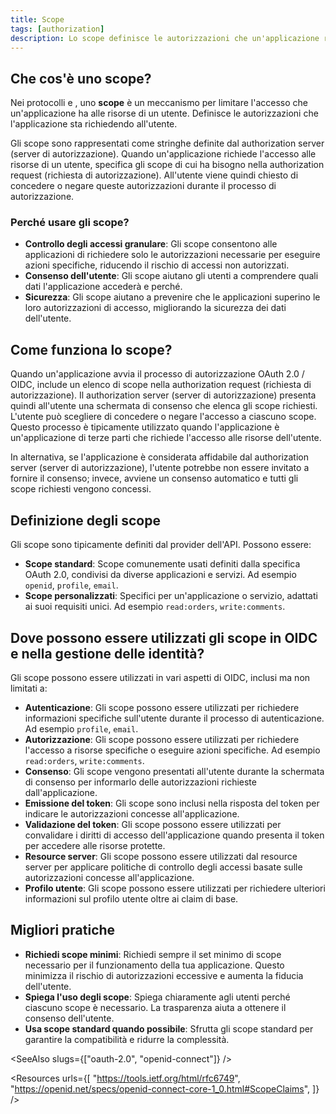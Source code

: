 ```yaml
---
title: Scope
tags: [authorization]
description: Lo scope definisce le autorizzazioni che un'applicazione richiede a un utente per accedere alle sue risorse protette. È un concetto fondamentale in OAuth 2.0 e OIDC che controlla il livello di accesso che un'applicazione può avere ai dati di un utente.
---
```


## Che cos'è uno scope?

Nei protocolli <Ref slug="oauth-2.0" /> e <Ref slug="openid-connect" />, uno **scope** è un meccanismo per limitare l'accesso che un'applicazione ha alle risorse di un utente. Definisce le autorizzazioni che l'applicazione sta richiedendo all'utente.

Gli scope sono rappresentati come stringhe definite dal authorization server (server di autorizzazione). Quando un'applicazione richiede l'accesso alle risorse di un utente, specifica gli scope di cui ha bisogno nella authorization request (richiesta di autorizzazione). All'utente viene quindi chiesto di concedere o negare queste autorizzazioni durante il processo di autorizzazione.

### Perché usare gli scope?

- **Controllo degli accessi granulare**: Gli scope consentono alle applicazioni di richiedere solo le autorizzazioni necessarie per eseguire azioni specifiche, riducendo il rischio di accessi non autorizzati.
- **Consenso dell'utente**: Gli scope aiutano gli utenti a comprendere quali dati l'applicazione accederà e perché.
- **Sicurezza**: Gli scope aiutano a prevenire che le applicazioni superino le loro autorizzazioni di accesso, migliorando la sicurezza dei dati dell'utente.

## Come funziona lo scope?

Quando un'applicazione avvia il processo di autorizzazione OAuth 2.0 / OIDC, include un elenco di scope nella authorization request (richiesta di autorizzazione). Il authorization server (server di autorizzazione) presenta quindi all'utente una schermata di consenso che elenca gli scope richiesti. L'utente può scegliere di concedere o negare l'accesso a ciascuno scope. Questo processo è tipicamente utilizzato quando l'applicazione è un'applicazione di terze parti che richiede l'accesso alle risorse dell'utente.

In alternativa, se l'applicazione è considerata affidabile dal authorization server (server di autorizzazione), l'utente potrebbe non essere invitato a fornire il consenso; invece, avviene un consenso automatico e tutti gli scope richiesti vengono concessi.

## Definizione degli scope

Gli scope sono tipicamente definiti dal provider dell'API. Possono essere:
- **Scope standard**: Scope comunemente usati definiti dalla specifica OAuth 2.0, condivisi da diverse applicazioni e servizi. Ad esempio `openid`, `profile`, `email`.
- **Scope personalizzati**: Specifici per un'applicazione o servizio, adattati ai suoi requisiti unici. Ad esempio `read:orders`, `write:comments`.

## Dove possono essere utilizzati gli scope in OIDC e nella gestione delle identità?

Gli scope possono essere utilizzati in vari aspetti di OIDC, inclusi ma non limitati a:

- **Autenticazione**: Gli scope possono essere utilizzati per richiedere informazioni specifiche sull'utente durante il processo di autenticazione. Ad esempio `profile`, `email`.
- **Autorizzazione**: Gli scope possono essere utilizzati per richiedere l'accesso a risorse specifiche o eseguire azioni specifiche. Ad esempio `read:orders`, `write:comments`.
- **Consenso**: Gli scope vengono presentati all'utente durante la schermata di consenso per informarlo delle autorizzazioni richieste dall'applicazione.
- **Emissione del token**: Gli scope sono inclusi nella risposta del token per indicare le autorizzazioni concesse all'applicazione.
- **Validazione del token**: Gli scope possono essere utilizzati per convalidare i diritti di accesso dell'applicazione quando presenta il token per accedere alle risorse protette.
- **Resource server**: Gli scope possono essere utilizzati dal resource server per applicare politiche di controllo degli accessi basate sulle autorizzazioni concesse all'applicazione.
- **Profilo utente**: Gli scope possono essere utilizzati per richiedere ulteriori informazioni sul profilo utente oltre ai claim di base.

## Migliori pratiche

- **Richiedi scope minimi**: Richiedi sempre il set minimo di scope necessario per il funzionamento della tua applicazione. Questo minimizza il rischio di autorizzazioni eccessive e aumenta la fiducia dell'utente.
- **Spiega l'uso degli scope**: Spiega chiaramente agli utenti perché ciascuno scope è necessario. La trasparenza aiuta a ottenere il consenso dell'utente.
- **Usa scope standard quando possibile**: Sfrutta gli scope standard per garantire la compatibilità e ridurre la complessità.

<SeeAlso slugs={["oauth-2.0", "openid-connect"]} />

<Resources
  urls={[
    "https://tools.ietf.org/html/rfc6749",
    "https://openid.net/specs/openid-connect-core-1_0.html#ScopeClaims",
  ]}
/>